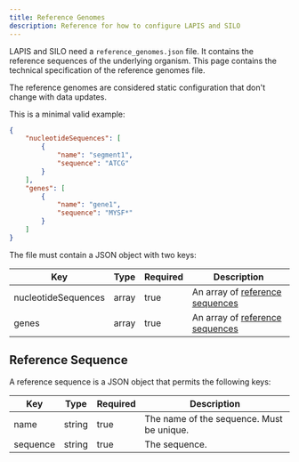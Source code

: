 ```yaml
---
title: Reference Genomes
description: Reference for how to configure LAPIS and SILO
---
```


LAPIS and SILO need a `reference_genomes.json` file.
It contains the reference sequences of the underlying organism.
This page contains the technical specification of the reference genomes file.

The reference genomes are considered static configuration that don't change with data updates.

This is a minimal valid example:

```json
{
    "nucleotideSequences": [
        {
            "name": "segment1",
            "sequence": "ATCG"
        }
    ],
    "genes": [
        {
            "name": "gene1",
            "sequence": "MYSF*"
        }
    ]
}
```

The file must contain a JSON object with two keys:

| Key                 | Type  | Required | Description                                            |
| ------------------- | ----- | -------- | ------------------------------------------------------ |
| nucleotideSequences | array | true     | An array of [reference sequences](#reference-sequence) |
| genes               | array | true     | An array of [reference sequences](#reference-sequence) |

## Reference Sequence

A reference sequence is a JSON object that permits the following keys:

| Key      | Type   | Required | Description                               |
| -------- | ------ | -------- | ----------------------------------------- |
| name     | string | true     | The name of the sequence. Must be unique. |
| sequence | string | true     | The sequence.                             |
